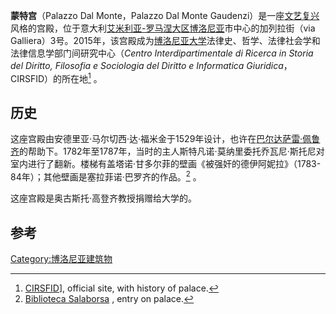 '''蒙特宫'''（Palazzo Dal Monte，Palazzo Dal Monte Gaudenzi）是一座[[文艺复兴建筑|文艺复兴]]风格的宫殿，位于意大利[[艾米利亚-罗马涅大区|艾米利亚-罗马涅大区]][[博洛尼亚|博洛尼亚]]市中心的加列拉街（via Galliera）3号。2015年，该宫殿成为[[博洛尼亚大学|博洛尼亚大学]]法律史、哲学、法律社会学和法律信息学部门间研究中心（''Centro Interdipartimentale di Ricerca in Storia del Diritto, Filosofia e Sociologia del Diritto e Informatica Giuridica''，CIRSFID）的所在地<ref>[http://www.cirsfid.unibo.it/il-centro/le-sedi/palazzo-dal-monte-gaudenzi {{Wayback|url=http://www.cirsfid.unibo.it/il-centro/le-sedi/palazzo-dal-monte-gaudenzi |date=20190823144351 }} CIRSFID]], official site, with history of palace.</ref> 。

==历史==
这座宫殿由安德里亚·马尔切西·达·福米金于1529年设计，也许在[[巴尔达萨雷·佩鲁齐|巴尔达萨雷·佩鲁齐]]的帮助下。1782年至1787年，当时的主人斯特凡诺·莫纳里委托乔瓦尼·斯托尼对室内进行了翻新。楼梯有盖塔诺·甘多尔菲的壁画《被强奸的德伊阿妮拉》（1783-84年）；其他壁画是塞拉菲诺·巴罗齐的作品。<ref>[http://www.bibliotecasalaborsa.it/content/cartigli/?u=164 Biblioteca Salaborsa] {{Wayback|url=http://www.bibliotecasalaborsa.it/content/cartigli/?u=164 |date=20160304194919 }}, entry on palace.</ref> 。

这座宫殿是奥古斯托·高登齐教授捐赠给大学的。

==参考==
{{reflist}}
[[Category:博洛尼亚建筑物|Category:博洛尼亚建筑物]]